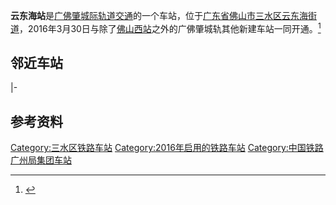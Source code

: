 {{Infobox China railway station
|车站名称=云东海站
|图片=CR GZ Yundonghai Sta bus interchange.jpg
|图片介绍=
|其他名称=
|车站拼音=Yundonghai
|英文名称=Yundonghai Railway Station
|车站代码=24560
|电报码 = NAQ
|拼音码 = YDH
|车站类型=城际客运站
|技术性质=
|业务性质=客运站
|始建时间=
|开通运营=2016年3月30日
|车站位置=[[广东省|广东省]][[佛山市|佛山市]][[三水区|三水区]][[云东海街道|云东海街道]]
|坐标={{coord|23|13|13.91|N|112|50|26.09|E|display=inline,title}}
|归属=[[广州铁路集团|广州铁路集团]]
|线路=[[广佛肇城际轨道交通|广佛肇城际轨道交通]]
|车站等级=未定等
|使用状态=使用中
|股道数目=2
|正线=2
|到发线=
|其它线=
|月台数目=2
|侧式站台=2
|岛式站台=
|站台面=
|网站=
|站线配置图=
}}

'''云东海站'''是[[广佛肇城际轨道交通|广佛肇城际轨道交通]]的一个车站，位于[[广东省|广东省]][[佛山市|佛山市]][[三水区|三水区]][[云东海街道|云东海街道]]，2016年3月30日与除了[[佛山西站|佛山西站]]之外的广佛肇城轨其他新建车站一同开通。<ref>{{cite news|url=http://economy.southcn.com/e/2016-03/30/content_145040460.htm|title=广佛肇城轨今日开通！广州佛山肇庆都有什么好玩的（攻略）|date=2016-03-30|publisher=南方网|accessdate=2016-03-30}}</ref>

== 邻近车站 ==
{{Start rail box|[[中国铁路|中国铁路]]}}
{{s-inop|[[三水北站|三水北站]]|[[广州站|广州站]]方向}}
{{s-line|[[广佛肇城际轨道交通|广佛肇城际轨道交通]]}}
{{s-inop|[[大旺站|大旺站]]|[[肇庆站|肇庆站]]方向}}
|-
{{end box}}

== 参考资料 ==
{{reflist}}

{{广佛肇城际轨道交通}}
[[Category:三水区铁路车站|Category:三水区铁路车站]]
[[Category:2016年启用的铁路车站|Category:2016年启用的铁路车站]]
[[Category:中国铁路广州局集团车站|Category:中国铁路广州局集团车站]]